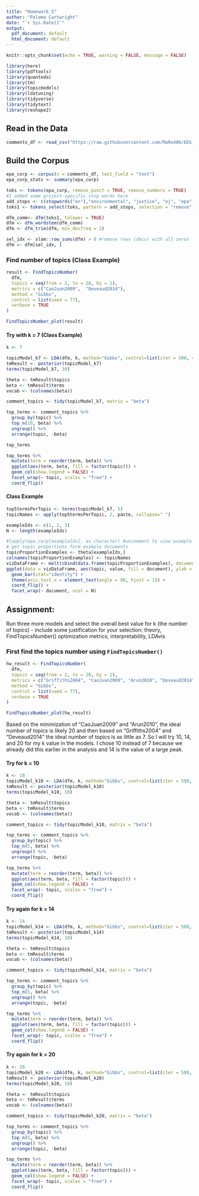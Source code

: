```yaml
---
title: "Homework 5"
author: "Paloma Cartwright"
date: "`r Sys.Date()`"
output:
  pdf_document: default
  html_document: default
---
```


```r
knitr::opts_chunk$set(echo = TRUE, warning = FALSE, message = FALSE)

library(here)
library(pdftools)
library(quanteda)
library(tm)
library(topicmodels)
library(ldatuning)
library(tidyverse)
library(tidytext)
library(reshape2)
```

## Read in the Data 

```r

comments_df <- read_csv("https://raw.githubusercontent.com/MaRo406/EDS_231-text-sentiment/main/dat/comments_df.csv")

```

## Build the Corpus 

```r

epa_corp <- corpus(x = comments_df, text_field = "text")
epa_corp_stats <- summary(epa_corp)

toks <- tokens(epa_corp, remove_punct = TRUE, remove_numbers = TRUE)
#I added some project-specific stop words here
add_stops <- c(stopwords("en"),"environmental", "justice", "ej", "epa", "public", "comment")
toks1 <- tokens_select(toks, pattern = add_stops, selection = "remove")

dfm_comm<- dfm(toks1, tolower = TRUE)
dfm <- dfm_wordstem(dfm_comm)
dfm <- dfm_trim(dfm, min_docfreq = 2) 

sel_idx <- slam::row_sums(dfm) > 0 #remove rows (docs) with all zeros
dfm <- dfm[sel_idx, ]
```

### Find number of topics (Class Example)

```r

result <- FindTopicsNumber(
  dfm,
  topics = seq(from = 2, to = 20, by = 1),
  metrics = c("CaoJuan2009",  "Deveaud2014"),
  method = "Gibbs",
  control = list(seed = 77),
  verbose = TRUE
)

FindTopicsNumber_plot(result)
```

#### Try with k = 7 (Class Example)

```r
k <- 7

topicModel_k7 <- LDA(dfm, k, method="Gibbs", control=list(iter = 500, verbose = 25))
tmResult <- posterior(topicModel_k7)
terms(topicModel_k7, 10)

theta <- tmResult$topics
beta <- tmResult$terms
vocab <- (colnames(beta))

comment_topics <- tidy(topicModel_k7, matrix = "beta")

top_terms <- comment_topics %>%
  group_by(topic) %>%
  top_n(10, beta) %>%
  ungroup() %>%
  arrange(topic, -beta)

top_terms
```

```r
top_terms %>%
  mutate(term = reorder(term, beta)) %>%
  ggplot(aes(term, beta, fill = factor(topic))) +
  geom_col(show.legend = FALSE) +
  facet_wrap(~ topic, scales = "free") +
  coord_flip()
```

#### Class Example 

```r
top5termsPerTopic <- terms(topicModel_k7, 5)
topicNames <- apply(top5termsPerTopic, 2, paste, collapse=" ")

exampleIds <- c(1, 2, 3)
N <- length(exampleIds)

#lapply(epa_corp[exampleIds], as.character) #uncomment to view example text
# get topic proportions form example documents
topicProportionExamples <- theta[exampleIds,]
colnames(topicProportionExamples) <- topicNames
vizDataFrame <- melt(cbind(data.frame(topicProportionExamples), document=factor(1:N)), variable.name = "topic", id.vars = "document")  
ggplot(data = vizDataFrame, aes(topic, value, fill = document), ylab = "proportion") +
  geom_bar(stat="identity") +
  theme(axis.text.x = element_text(angle = 90, hjust = 1)) +  
  coord_flip() +
  facet_wrap(~ document, ncol = N)
```


## **Assignment:**

Run three more models and select the overall best value for k (the number of topics) - include some justification for your selection: theory, FindTopicsNumber() optimization metrics, interpretability, LDAvis

### First find the topics number using `FindTopicsNumber()`

```r
hw_result <- FindTopicsNumber(
  dfm,
  topics = seq(from = 2, to = 20, by = 1),
  metrics = c("Griffiths2004", "CaoJuan2009", "Arun2010", "Deveaud2014"),
  method = "Gibbs",
  control = list(seed = 77),
  verbose = TRUE
)

FindTopicsNumber_plot(hw_result)

```

Based on the minimization of "CaoJuan2009" and "Arun2010", the ideal number of topics is likely 20 and then based on "Griffiths2004" and "Deveaud2014" the ideal number of topics is as little as 7. So I will try 10, 14, and 20 for my k value in the models. I chose 10 instead of 7 because we already did this earlier in the analysis and 14 is the value of a large peak. 

#### Try for k = 10 

```r
k <- 10
topicModel_k10 <- LDA(dfm, k, method="Gibbs", control=list(iter = 500, verbose = 25))
tmResult <- posterior(topicModel_k10)
terms(topicModel_k10, 10)

theta <- tmResult$topics
beta <- tmResult$terms
vocab <- (colnames(beta))

comment_topics <- tidy(topicModel_k10, matrix = "beta")

top_terms <- comment_topics %>%
  group_by(topic) %>%
  top_n(5, beta) %>%
  ungroup() %>%
  arrange(topic, -beta)

top_terms %>%
  mutate(term = reorder(term, beta)) %>%
  ggplot(aes(term, beta, fill = factor(topic))) +
  geom_col(show.legend = FALSE) +
  facet_wrap(~ topic, scales = "free") +
  coord_flip()

```


#### Try again for k = 14

```r
k <- 14
topicModel_k14 <- LDA(dfm, k, method="Gibbs", control=list(iter = 500, verbose = 25))
tmResult <- posterior(topicModel_k14)
terms(topicModel_k14, 10)

theta <- tmResult$topics
beta <- tmResult$terms
vocab <- (colnames(beta))

comment_topics <- tidy(topicModel_k14, matrix = "beta")

top_terms <- comment_topics %>%
  group_by(topic) %>%
  top_n(5, beta) %>%
  ungroup() %>%
  arrange(topic, -beta)

top_terms %>%
  mutate(term = reorder(term, beta)) %>%
  ggplot(aes(term, beta, fill = factor(topic))) +
  geom_col(show.legend = FALSE) +
  facet_wrap(~ topic, scales = "free") +
  coord_flip()

```

#### Try again for k = 20 

```r
k <- 20
topicModel_k20 <- LDA(dfm, k, method="Gibbs", control=list(iter = 500, verbose = 25))
tmResult <- posterior(topicModel_k20)
terms(topicModel_k20, 10)

theta <- tmResult$topics
beta <- tmResult$terms
vocab <- (colnames(beta))

comment_topics <- tidy(topicModel_k20, matrix = "beta")

top_terms <- comment_topics %>%
  group_by(topic) %>%
  top_n(5, beta) %>%
  ungroup() %>%
  arrange(topic, -beta)

top_terms %>%
  mutate(term = reorder(term, beta)) %>%
  ggplot(aes(term, beta, fill = factor(topic))) +
  geom_col(show.legend = FALSE) +
  facet_wrap(~ topic, scales = "free") +
  coord_flip()

```



